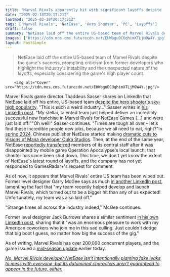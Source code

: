 ```yaml
---
title: "Marvel Rivals apparently hit with significant layoffs despite 'incredibly successful' launch: 'This is such a weird industry'"
date: "2025-02-18T20:17:21Z"
lastmod: "2025-02-18T20:17:21Z"
tags: ['Marvel Rivals', 'NetEase', 'Hero Shooter', 'PC', 'Layoffs']
draft: false
summary: "NetEase laid off the entire US-based team of Marvel Rivals despite the game's success, prompting criticism from former developers who highlight the industry's instability and the unexpected nature of the layoffs, especially considering the game's high player count."
images: ["https://cdn.mos.cms.futurecdn.net/EHWoguDCUqhimXTLjM9W4Y.jpg"]
layout: PostSimple
---
```

> NetEase laid off the entire US-based team of Marvel Rivals despite the game's success, prompting criticism from former developers who highlight the industry's instability and the unexpected nature of the layoffs, especially considering the game's high player count.


        <img alt="Cover" src="https://cdn.mos.cms.futurecdn.net/EHWoguDCUqhimXTLjM9W4Y.jpg"/>
        
Marvel Rivals game director Thaddeus Sasser shares on LinkedIn that NetEase laid off his entire, US-based team [despite the hero shooter's sky-high popularity](https://www.gamesradar.com/games/third-person-shooter/marvel-rivals-is-more-popular-than-ever-soaring-past-570k-steam-players-to-set-a-new-record-as-season-1-launches/?utm_medium=social&utm_source=twitter.com&utm_campaign=socialflow&utm_content=gamesradar). "This is such a weird industry..." Sasser writes in [his LinkedIn post](https://www.linkedin.com/posts/thadsasser_this-is-such-a-weird-industry-my-stellar-activity-7297672154060361729-xYIX?). "My stellar, talented team just helped deliver an incredibly successful new franchise in Marvel Rivals for NetEase Games [...] and were just laid off!""Oh well!" Sasser continues. "Times are tough all over – let's find these incredible people new jobs, because we all need to eat, right?"In [<u>spring 2024</u>](https://x.com/6d6f636869/status/1829342570042048776), Chinese publisher NetEase started making [<u>dramatic cuts to Visions of Mana developer Ouka Studios</u>](https://www.gamesradar.com/games/action-rpg/visions-of-mana-has-only-been-out-for-a-day-but-its-developer-has-reportedly-lost-most-of-its-staff-and-is-at-risk-of-shutdown/). Then, at the end of the same year, NetEase [<u>reportedly transferred</u>](https://www.gamesindustry.biz/report-staff-laid-off-at-netease-after-relaunched-hyper-front-fails-to-meet-expectations) members of its central staff after it was disappointed by mobile game Operation Apocalypse's local launch; that shooter has since been shut down. This time, we don't yet know the extent of NetEase's latest round of layoffs, and the company has not yet responded to GamesRadar+'s request for comment.

As of now, it appears that Marvel Rivals' entire US team has been wiped out. Former level designer Garry McGee says as much [<u>in another LinkedIn post</u>](https://www.linkedin.com/feed/update/urn:li:activity:7297717165019803649/), lamenting the fact that "my team recently helped develop and launch Marvel Rivals, which turned out to be a bigger hit than any of us expected! Unfortunately, my team was also laid off."

"Strange times all across the industry indeed," McGee continues.

Former level designer Jack Burrows shares a similar sentiment [<u>in his own LinkedIn post</u>](https://www.linkedin.com/feed/update/urn:li:activity:7297445172118724608/), sharing that it "was an enormous pleasure to work with my American coworkers who join me in this sad culling. Just couldn't dodge that big boot I guess, no matter how big the success of the gig."

As of writing, Marvel Rivals has over 200,000 concurrent players, and the game issued a [<u>mid-season update</u>](https://www.gamesradar.com/games/third-person-shooter/marvel-rivals-devs-are-trying-to-curb-the-triple-support-meta-starting-with-cloak-and-dagger-nerfs-and-buffs-to-venom-and-magik/) earlier today.

[<em>No, Marvel Rivals developer NetEase isn't intentionally planting fake leaks to mess with everyone, but its datamined characters aren't guaranteed to appear in the future, either.</em>](https://www.gamesradar.com/games/third-person-shooter/no-marvel-rivals-developer-netease-isnt-intentionally-planting-fake-leaks-to-mess-with-everyone-but-its-datamined-characters-arent-guaranteed-to-appear-in-the-future-either/)
        